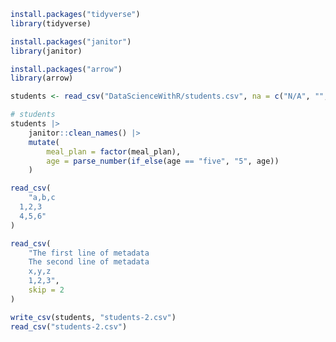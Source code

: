 ```r
install.packages("tidyverse")
library(tidyverse)
```

```r
install.packages("janitor")
library(janitor)
```
```r
install.packages("arrow")
library(arrow)
```

```r
students <- read_csv("DataScienceWithR/students.csv", na = c("N/A", "", "NA"), show_col_types = FALSE)
```
```r
# students
students |>
    janitor::clean_names() |>
    mutate(
        meal_plan = factor(meal_plan),
        age = parse_number(if_else(age == "five", "5", age))
    )
```

```r
read_csv(
    "a,b,c
  1,2,3
  4,5,6"
)
```

```r
read_csv(
    "The first line of metadata
    The second line of metadata
    x,y,z
    1,2,3",
    skip = 2
)
```
```r
write_csv(students, "students-2.csv")
read_csv("students-2.csv")
```